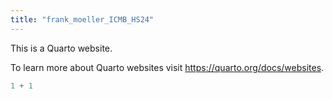```yaml
---
title: "frank_moeller_ICMB_HS24"
---
```


This is a Quarto website.

To learn more about Quarto websites visit <https://quarto.org/docs/websites>.

```r
1 + 1
```
